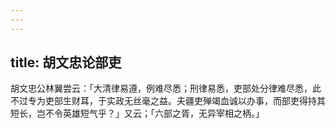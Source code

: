 ```yaml
---
---
---
```

title: 胡文忠论部吏
---



胡文忠公林翼尝云：「大清律易遵，例难尽悉；刑律易悉，吏部处分律难尽悉，此不过专为吏部生财耳，于实政无丝毫之益。夫疆吏殚竭血诚以办事，而部吏得持其短长，岂不令英雄短气乎？」又云；「六部之胥，无异宰相之柄。」